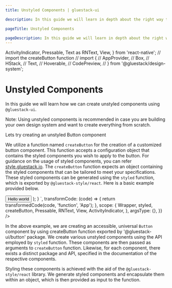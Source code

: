 ```yaml
---
title: Unstyled Components | gluestack-ui

description: In this guide we will learn in depth about the right way to create unstyled components.

pageTitle: Unstyled Components

pageDescription: In this guide we will learn in depth about the right way to create unstyled components.
---
```


  ActivityIndicator,
  Pressable,
  Text as RNText,
  View,
} from 'react-native';
// import the createButton function
// import {
//   AppProvider,
//   Box,
//   HStack,
//   Text,
//   Hoverable,
//   CodePreview,
// } from '@gluestack/design-system';

<Meta title="Core Concepts/Unstyled Components" />

# Unstyled Components

In this guide we will learn how we can create unstyled components using `@gluestack-ui`.

Note: Using unstyled components is recommended in case you are building your own design system and want to create everything from scratch.

Lets try creating an unstyled Button component

We utilize a function named `createButton` for the creation of a customized button component. This function accepts a configuration object that contains the styled components you wish to apply to the button. For guidance on the usage of styled components, you can refer [style.gluestack.io](https://style.gluestack.io/). The `createButton` function expects an object containing the styled components that can be tailored to meet your specifications. These styled components can be generated using the `styled` function, which is exported by `@gluestack-style/react`. Here is a basic example provided below.

<AppProvider>
  <CodePreview
    showComponentRenderer={true}
    showArgsController={false}
    metaData={{
      code: `
    function App() {
      const Root = styled(Pressable, {});
      const Text = styled(RNText, {});
      const Group = styled(View, {});
      const GroupHSpacer = styled(View, {});
      const GroupVSpacer = styled(View, {});
      const Spinner = styled(ActivityIndicator, {});
      // Understanding the API
      const Button = createButton({
        Root,
        Text,
        Group,
        GroupHSpacer,
        GroupVSpacer,
        Spinner,
      });
      return (
        <Button.Group>
          <Button>
            <Button.Text>Hello world</Button.Text>
          </Button>
        </Button.Group>
      );
    }
`,
      transformCode: (code) => {
        return transformedCode(code, 'function', 'App');
      },
      scope: {
        Wrapper,
        styled,
        createButton,
        Pressable,
        RNText,
        View,
        ActivityIndicator,
      },
      argsType: {},
    }}
  />
</AppProvider>

In the above example, we are creating an accessible, universal `Button` component by using createButton function exported by '@gluestack-ui/button' package. We create various unstyled components using the API employed by `styled` function. These components are then passed as arguments to `createButton` function. Likewise, for each component, there exists a distinct package and API, specified in the documentation of the respective components.

Styling these components is achieved with the aid of the `@gluestack-style/react` library. We generate styled components and encapsulate them within an object, which is then provided as input to the function.
